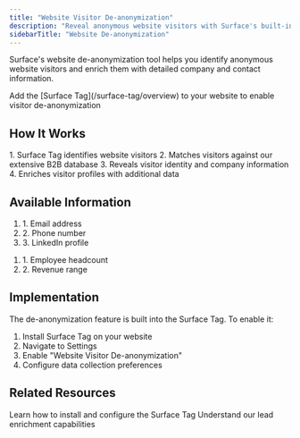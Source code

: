 ```yaml
---
title: "Website Visitor De-anonymization"
description: "Reveal anonymous website visitors with Surface's built-in identification technology"
sidebarTitle: "Website De-anonymization"
---
```


Surface's website de-anonymization tool helps you identify anonymous website visitors and enrich them with detailed company and contact information.

<Tip icon="lightbulb">
  Add the [Surface Tag](/surface-tag/overview) to your website to enable visitor de-anonymization
</Tip>


## How It Works
<Steps>
  1. Surface Tag identifies website visitors
  2. Matches visitors against our extensive B2B database
  3. Reveals visitor identity and company information
  4. Enriches visitor profiles with additional data
</Steps>

## Available Information

<CardGroup cols={2}>


<Card title="Personal Details" icon="user">
<ol>
    <li>1. Email address</li>
    <li>2. Phone number</li>
    <li>3. LinkedIn profile</li>
</ol>
</Card>

<Card title="Company Details" icon="building">
<ol>
    <li>1. Employee headcount</li>
    <li>2. Revenue range</li>
</ol>
</Card>

</CardGroup>

## Implementation

The de-anonymization feature is built into the Surface Tag. To enable it:
<Steps>
  1. Install Surface Tag on your website
  2. Navigate to Settings
  3. Enable "Website Visitor De-anonymization"
  4. Configure data collection preferences
</Steps>


## Related Resources

<CardGroup>
  <Card title="Surface Tag Setup" icon="code" href="/surface-tag/overview">
    Learn how to install and configure the Surface Tag
  </Card>
  
  <Card title="Lead Enrichment" icon="database" href="/surface-forms/enrichment">
    Understand our lead enrichment capabilities
  </Card>
</CardGroup>


